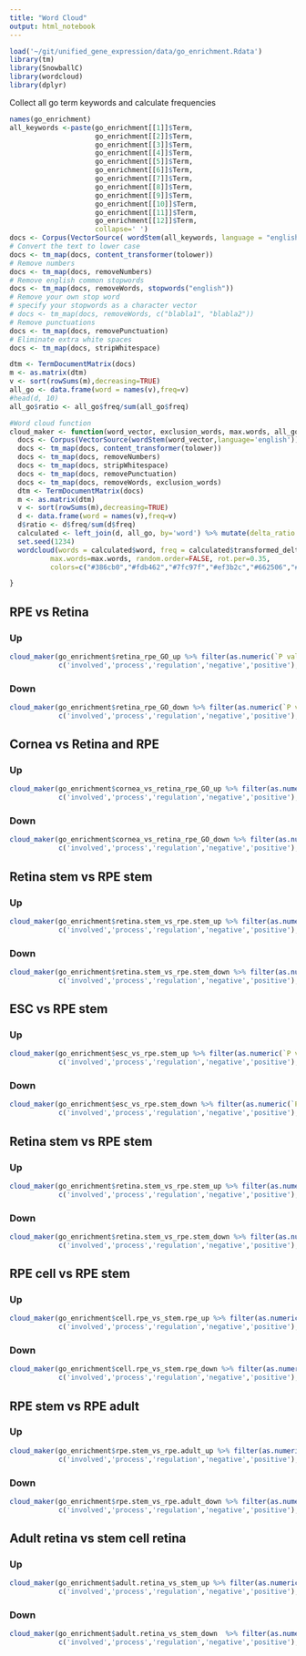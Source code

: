 ```yaml
---
title: "Word Cloud"
output: html_notebook
---
```


```r
load('~/git/unified_gene_expression/data/go_enrichment.Rdata')
library(tm)
library(SnowballC)
library(wordcloud)
library(dplyr)
```

Collect all go term keywords and calculate frequencies
```r
names(go_enrichment)
all_keywords <-paste(go_enrichment[[1]]$Term,
                     go_enrichment[[2]]$Term,
                     go_enrichment[[3]]$Term,
                     go_enrichment[[4]]$Term,
                     go_enrichment[[5]]$Term,
                     go_enrichment[[6]]$Term,
                     go_enrichment[[7]]$Term,
                     go_enrichment[[8]]$Term,
                     go_enrichment[[9]]$Term,
                     go_enrichment[[10]]$Term,
                     go_enrichment[[11]]$Term,
                     go_enrichment[[12]]$Term,
                     collapse=' ')
docs <- Corpus(VectorSource( wordStem(all_keywords, language = "english")))
# Convert the text to lower case
docs <- tm_map(docs, content_transformer(tolower))
# Remove numbers
docs <- tm_map(docs, removeNumbers)
# Remove english common stopwords
docs <- tm_map(docs, removeWords, stopwords("english"))
# Remove your own stop word
# specify your stopwords as a character vector
# docs <- tm_map(docs, removeWords, c("blabla1", "blabla2")) 
# Remove punctuations
docs <- tm_map(docs, removePunctuation)
# Eliminate extra white spaces
docs <- tm_map(docs, stripWhitespace)

dtm <- TermDocumentMatrix(docs)
m <- as.matrix(dtm)
v <- sort(rowSums(m),decreasing=TRUE)
all_go <- data.frame(word = names(v),freq=v)
#head(d, 10)
all_go$ratio <- all_go$freq/sum(all_go$freq)

#Word cloud function
cloud_maker <- function(word_vector, exclusion_words, max.words, all_go){
  docs <- Corpus(VectorSource(wordStem(word_vector,language='english')))
  docs <- tm_map(docs, content_transformer(tolower))
  docs <- tm_map(docs, removeNumbers)
  docs <- tm_map(docs, stripWhitespace)
  docs <- tm_map(docs, removePunctuation)
  docs <- tm_map(docs, removeWords, exclusion_words) 
  dtm <- TermDocumentMatrix(docs)
  m <- as.matrix(dtm)
  v <- sort(rowSums(m),decreasing=TRUE)
  d <- data.frame(word = names(v),freq=v)
  d$ratio <- d$freq/sum(d$freq)
  calculated <- left_join(d, all_go, by='word') %>% mutate(delta_ratio = ratio.x-ratio.y, transformed_delta =log10(delta_ratio+1)*1e6) %>% filter(transformed_delta>0)
  set.seed(1234)
  wordcloud(words = calculated$word, freq = calculated$transformed_delta, min.freq = 1,
          max.words=max.words, random.order=FALSE, rot.per=0.35, 
          colors=c("#386cb0","#fdb462","#7fc97f","#ef3b2c","#662506","#a6cee3","#fb9a99","#984ea3"))

}
```

## RPE vs Retina
### Up
```r
cloud_maker(go_enrichment$retina_rpe_GO_up %>% filter(as.numeric(`P value`)<0.01) %>% .[['Term']],
            c('involved','process','regulation','negative','positive'),75,all_go)
```
### Down
```r
cloud_maker(go_enrichment$retina_rpe_GO_down %>% filter(as.numeric(`P value`)<0.01) %>% .[['Term']],
            c('involved','process','regulation','negative','positive'),75,all_go)
```

## Cornea vs Retina and RPE
### Up 
```r
cloud_maker(go_enrichment$cornea_vs_retina_rpe_GO_up %>% filter(as.numeric(`P value`)<0.01) %>% .[['Term']],
            c('involved','process','regulation','negative','positive'),75,all_go)
```
### Down
```r
cloud_maker(go_enrichment$cornea_vs_retina_rpe_GO_down %>% filter(as.numeric(`P value`)<0.01) %>% .[['Term']],
            c('involved','process','regulation','negative','positive'),75,all_go)
```

## Retina stem vs RPE stem
### Up
```r
cloud_maker(go_enrichment$retina.stem_vs_rpe.stem_up %>% filter(as.numeric(`P value`)<0.01) %>% .[['Term']],
            c('involved','process','regulation','negative','positive'),75,all_go)
```
### Down
```r
cloud_maker(go_enrichment$retina.stem_vs_rpe.stem_down %>% filter(as.numeric(`P value`)<0.01) %>% .[['Term']],
            c('involved','process','regulation','negative','positive'),75,all_go)
```
## ESC vs RPE stem
### Up
```r
cloud_maker(go_enrichment$esc_vs_rpe.stem_up %>% filter(as.numeric(`P value`)<0.01) %>% .[['Term']],
            c('involved','process','regulation','negative','positive'),75,all_go)
```
### Down
```r
cloud_maker(go_enrichment$esc_vs_rpe.stem_down %>% filter(as.numeric(`P value`)<0.01) %>% .[['Term']],
            c('involved','process','regulation','negative','positive'),75,all_go)
```
## Retina stem vs RPE stem
### Up
```r
cloud_maker(go_enrichment$retina.stem_vs_rpe.stem_up %>% filter(as.numeric(`P value`)<0.01) %>% .[['Term']],
            c('involved','process','regulation','negative','positive'),75,all_go)
```
### Down
```r
cloud_maker(go_enrichment$retina.stem_vs_rpe.stem_down %>% filter(as.numeric(`P value`)<0.01) %>% .[['Term']],
            c('involved','process','regulation','negative','positive'),75,all_go)
```

## RPE cell vs RPE stem
### Up
```r
cloud_maker(go_enrichment$cell.rpe_vs_stem.rpe_up %>% filter(as.numeric(`P value`)<0.01) %>% .[['Term']],
            c('involved','process','regulation','negative','positive'),75,all_go)
```
### Down
```r
cloud_maker(go_enrichment$cell.rpe_vs_stem.rpe_down %>% filter(as.numeric(`P value`)<0.01) %>% .[['Term']],
            c('involved','process','regulation','negative','positive'),75,all_go)
```

## RPE stem vs RPE adult
### Up
```r
cloud_maker(go_enrichment$rpe.stem_vs_rpe.adult_up %>% filter(as.numeric(`P value`)<0.01) %>% .[['Term']],
            c('involved','process','regulation','negative','positive'),75,all_go)
```
### Down
```r
cloud_maker(go_enrichment$rpe.stem_vs_rpe.adult_down %>% filter(as.numeric(`P value`)<0.01) %>% .[['Term']],
            c('involved','process','regulation','negative','positive'),75,all_go)
```

## Adult retina vs stem cell retina
### Up
```r
cloud_maker(go_enrichment$adult.retina_vs_stem_up %>% filter(as.numeric(`P value`)<0.01) %>% .[['Term']],
            c('involved','process','regulation','negative','positive'),75,all_go)
```
### Down
```r
cloud_maker(go_enrichment$adult.retina_vs_stem_down  %>% filter(as.numeric(`P value`)<0.01) %>% .[['Term']],
            c('involved','process','regulation','negative','positive'),75,all_go)
```